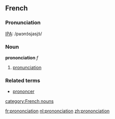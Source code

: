 ==French==
===Pronunciation===
[[w:IPA|IPA]]:  /pʁɔnɔ̃sjasjɔ̃/
===Noun===
'''prononciation''' ''f''

# [[pronunciation]]

===Related terms===
*[[prononcer]]
[[category:French nouns]]

[[fr:prononciation]]
[[nl:prononciation]]
[[zh:prononciation]]
